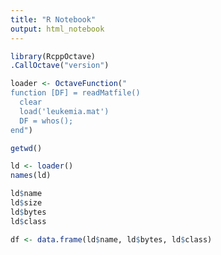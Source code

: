 ```yaml
---
title: "R Notebook"
output: html_notebook
---
```


```r
library(RcppOctave)
.CallOctave("version")
```

```r
loader <- OctaveFunction("
function [DF] = readMatfile()
  clear
  load('leukemia.mat')
  DF = whos();
end")
```


```r
getwd()
```

```r
ld <- loader()
names(ld)
```

```r
ld$name
ld$size
ld$bytes
ld$class
```

```r
df <- data.frame(ld$name, ld$bytes, ld$class)
```

